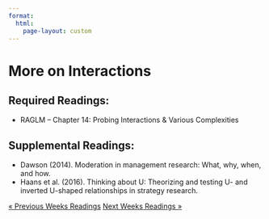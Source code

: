 ```yaml
---
format: 
  html:
    page-layout: custom
---
```

<div class="page-readings">
<h1 class="h1-reading"> More on Interactions </h1>
<h2 class="h2-reading">Required Readings:</h2>
<ul class="ul-reading">
<li>RAGLM -- Chapter 14: Probing Interactions & Various Complexities</li>

</ul>

<h2 class="h2-reading">Supplemental Readings:</h2>
<ul class="ul-reading">
<li>Dawson (2014). Moderation in management research: What, why, when, and how.</li>
<li>Haans et al. (2016). Thinking about U: Theorizing and testing U- and inverted U-shaped relationships in strategy research.</li>
</ul>

<div class = "prev-next-container">
<a class="prev-next" href="reading-6.html">&laquo; Previous Weeks Readings</a>
<a class="prev-next" href="reading-8.html">Next Weeks Readings &raquo;</a>
</div>

</div>